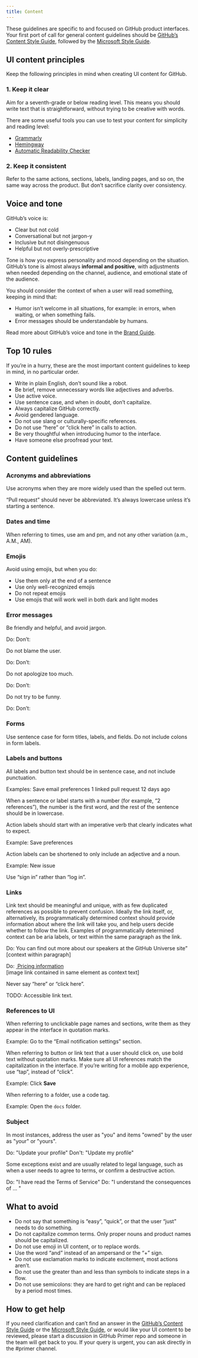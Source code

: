 ```yaml
---
title: Content
---
```



These guidelines are specific to and focused on GitHub product interfaces. Your first port of call for general content guidelines should be [GitHub’s Content Style Guide](https://brand.github.com/content/), followed by the [Microsoft Style Guide](https://docs.microsoft.com/en-us/style-guide/welcome/).

## UI content principles

Keep the following principles in mind when creating UI content for GitHub.

### 1. Keep it clear
Aim for a seventh-grade or below reading level. This means you should write text that is straightforward, without trying to be creative with words.

There are some useful tools you can use to test your content for simplicity and reading level:
- [Grammarly](https://www.grammarly.com/)
- [Hemingway](http://www.hemingwayapp.com/)
- [Automatic Readability Checker](https://www.readabilityformulas.com/free-readability-formula-tests.php)

### 2. Keep it consistent
Refer to the same actions, sections, labels, landing pages, and so on, the same way across the product. But don’t sacrifice clarity over consistency.

## Voice and tone
GitHub’s voice is:
- Clear but not cold
- Conversational but not jargon-y
- Inclusive but not disingenuous
- Helpful but not overly-prescriptive

Tone is how you express personality and mood depending on the situation. GitHub’s tone is almost always **informal and positive**, with adjustments when needed depending on the channel, audience, and emotional state of the audience.

You should consider the context of when a user will read something, keeping in mind that: 
- Humor isn’t welcome in all situations, for example: in errors, when waiting, or when something fails.
- Error messages should be understandable by humans.

Read more about GitHub’s voice and tone in the [Brand Guide](https://brand.github.com/content/voice).

## Top 10 rules
If you’re in a hurry, these are the most important content guidelines to keep in mind, in no particular order.

- Write in plain English, don’t sound like a robot.
- Be brief, remove unnecessary words like adjectives and adverbs.
- Use active voice.
- Use sentence case, and when in doubt, don’t capitalize.
- Always capitalize GitHub correctly.
- Avoid gendered language.
- Do not use slang or culturally-specific references.
- Do not use “here” or “click here” in calls to action.
- Be very thoughtful when introducing humor to the interface.
- Have someone else proofread your text.

## Content guidelines

### Acronyms and abbreviations
Use acronyms when they are more widely used than the spelled out term.
 
“Pull request” should never be abbreviated. It’s always lowercase unless it’s starting a sentence.

<!-- TODO: Where do we abbreviate? Months -->

<!--
### Alternative text
TODO: In which cases should the UI include alternative text that doesn’t come for free with Primer.

Do not replace text with emojis.
-->

### Dates and time 
When referring to times, use am and pm, and not any other variation (a.m., A.M., AM).

<!-- TODO: Dates. -->

### Emojis
Avoid using emojis, but when you do:
- Use them only at the end of a sentence
- Use only well-recognized emojis
- Do not repeat emojis
- Use emojis that will work well in both dark and light modes

<!-- See also alternative text. -->

### Error messages
Be friendly and helpful, and avoid jargon.

Do: 
Don’t: 

Do not blame the user.

Do: 
Don’t: 

Do not apologize too much.

Do: 
Don’t: 

Do not try to be funny.

Do: 
Don’t: 

<!--
### Feedback 
TODO: Confirmation messages. Save, close, dismiss.

Do: 
Don’t: 
-->

### Forms
Use sentence case for form titles, labels, and fields.
Do not include colons in form labels.

<!-- TODO: Error messages, form validation examples. -->

### Labels and buttons
All labels and button text should be in sentence case, and not include punctuation.

Examples: 
Save email preferences
1 linked pull request
12 days ago

<Note>When a sentence or label starts with a number (for example, “2 references”), the number is the first word, and the rest of the sentence should be in lowercase.</Note>

Action labels should start with an imperative verb that clearly indicates what to expect.

Example: Save preferences

Action labels can be shortened to only include an adjective and a noun.

Example: New issue

Use “sign in” rather than “log in”.

### Links
Link text should be meaningful and unique, with as few duplicated references as possible to prevent confusion. Ideally the link itself, or, alternatively, its programmatically determined context should provide information about where the link will take you, and help users decide whether to follow the link. Examples of programmatically determined context can be aria labels, or text within the same paragraph as the link.

Do: 
You can find out more about our speakers at the GitHub Universe site” [context within paragraph]

Do:
<a href="/pricing">
   <img src="pricing.jpg" alt="">
   Pricing information
</a>  
[image link contained in same element as context text]

Never say “here” or “click here”.

TODO: Accessible link text.

<!--
### Numbers
TODO: Commas, truncation, rounding up or down. Do units have a space, KB, MB, etc.?
-->

### References to UI
When referring to unclickable page names and sections, write them as they appear in the interface in quotation marks.

Example: Go to the “Email notification settings” section.

When referring to button or link text that a user should click on, use bold text without quotation marks. Make sure all UI references match the capitalization in the interface. If you’re writing for a mobile app experience, use “tap”, instead of “click”.

Example: Click **Save**

When referring to a folder, use a code tag.

Example: Open the `docs` folder.

### Subject
In most instances, address the user as "you" and items "owned" by the user as "your" or "yours".

Do: "Update your profile"
Don't: "Update my profile"

Some exceptions exist and are usually related to legal language, such as when a user needs to agree to terms, or confirm a destructive action.

Do: "I have read the Terms of Service"
Do: "I understand the consequences of … "

<!--
### Text truncation
TODO: Examples of truncation: dates, large numbers, long file names.
-->

## What to avoid
- Do not say that something is “easy”, “quick”, or that the user “just” needs to do something.
- Do not capitalize common terms. Only proper nouns and product names should be capitalized.
- Do not use emoji in UI content, or to replace words.
- Use the word “and” instead of an ampersand or the “+” sign.
- Do not use exclamation marks to indicate excitement, most actions aren’t.
- Do not use the greater than and less than symbols to indicate steps in a flow.
- Do not use semicolons: they are hard to get right and can be replaced by a period most times.

## How to get help
If you need clarification and can’t find an answer in the [GitHub’s Content Style Guide](https://brand.github.com/content/) or the [Microsoft Style Guide](https://docs.microsoft.com/en-us/style-guide/welcome/), or would like your UI content to be reviewed, please start a discussion in GitHub Primer repo and someone in the team will get back to you. If your query is urgent, you can ask directly in the #primer channel. 
